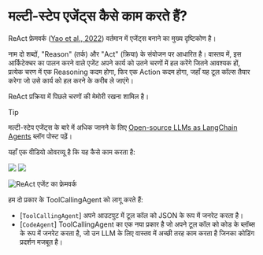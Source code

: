 <!--Copyright 2024 The HuggingFace Team. All rights reserved.

Licensed under the Apache License, Version 2.0 (the "License"); you may not use this file except in compliance with
the License. You may obtain a copy of the License at

http://www.apache.org/licenses/LICENSE-2.0

Unless required by applicable law or agreed to in writing, software distributed under the License is distributed on
an "AS IS" BASIS, WITHOUT WARRANTIES OR CONDITIONS OF ANY KIND, either express or implied. See the License for the
specific language governing permissions and limitations under the License.

⚠️ Note that this file is in Markdown but contain specific syntax for our doc-builder (similar to MDX) that may not be
rendered properly in your Markdown viewer.

-->
# मल्टी-स्टेप एजेंट्स कैसे काम करते हैं?

ReAct फ्रेमवर्क ([Yao et al., 2022](https://huggingface.co/papers/2210.03629)) वर्तमान में एजेंट्स बनाने का मुख्य दृष्टिकोण है।

नाम दो शब्दों, "Reason" (तर्क) और "Act" (क्रिया) के संयोजन पर आधारित है। वास्तव में, इस आर्किटेक्चर का पालन करने वाले एजेंट अपने कार्य को उतने चरणों में हल करेंगे जितने आवश्यक हों, प्रत्येक चरण में एक Reasoning कदम होगा, फिर एक Action कदम होगा, जहाँ यह टूल कॉल्स तैयार करेगा जो उसे कार्य को हल करने के करीब ले जाएंगे।

ReAct प्रक्रिया में पिछले चरणों की मेमोरी रखना शामिल है।

> [!TIP]
> मल्टी-स्टेप एजेंट्स के बारे में अधिक जानने के लिए [Open-source LLMs as LangChain Agents](https://huggingface.co/blog/open-source-llms-as-agents) ब्लॉग पोस्ट पढ़ें।

यहाँ एक वीडियो ओवरव्यू है कि यह कैसे काम करता है:

<div class="flex justify-center">
    <img
        class="block dark:hidden"
        src="https://huggingface.co/datasets/huggingface/documentation-images/resolve/main/transformers/Agent_ManimCE.gif"
    />
    <img
        class="hidden dark:block"
        src="https://huggingface.co/datasets/huggingface/documentation-images/resolve/main/transformers/Agent_ManimCE.gif"
    />
</div>

![ReAct एजेंट का फ्रेमवर्क](https://huggingface.co/datasets/huggingface/documentation-images/resolve/main/blog/open-source-llms-as-agents/ReAct.png)

हम दो प्रकार के ToolCallingAgent को लागू करते हैं:
- [`ToolCallingAgent`] अपने आउटपुट में टूल कॉल को JSON के रूप में जनरेट करता है।
- [`CodeAgent`] ToolCallingAgent का एक नया प्रकार है जो अपने टूल कॉल को कोड के ब्लॉब्स के रूप में जनरेट करता है, जो उन LLM के लिए वास्तव में अच्छी तरह काम करता है जिनका कोडिंग प्रदर्शन मजबूत है।
